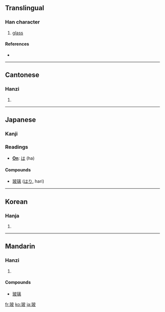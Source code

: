 ==Translingual==

===Han character===
{{Han char|rn=96|rad=玉|as=05|sn=9|four=1414<sub>7</sub>|canj=一土木竹水 (MGDHE)}}

# [[glass]]

====References====
* {{Han ref|kx=0729.050|dkj=20899|dj=1140.280|hdz=21109.020|uh=73BB|ud=29627|bh=ACC1|bd=44225}}

----

==Cantonese==

===Hanzi===
{{yue-hanzi|jyut=|y=bo1}}

# {{defn|Cantonese}}

----

==Japanese==

===Kanji===

===Readings===
* '''[[On]]''': [[は]] (ha)

====Compounds====
{{rfc-level|Compounds at L4+ not in L3 POS section (AutoFormat would have corrected level of Readings)}}
* [[玻璃]] ([[はり]], hari)

----

==Korean==

===Hanja===
{{ko-hanja|hangeul=파|eumhun=|rv=pa|mr=p'a|y=pha}}

# {{defn|Korean}}

----

==Mandarin==

===Hanzi===
{{cmn-hanzi|pin=[[bō]] ([[bo1]])|wg=po<sup>1</sup>}}

# {{defn|Mandarin}}

====Compounds====
* [[玻璃]]

[[fr:玻]]
[[ko:玻]]
[[ja:玻]]